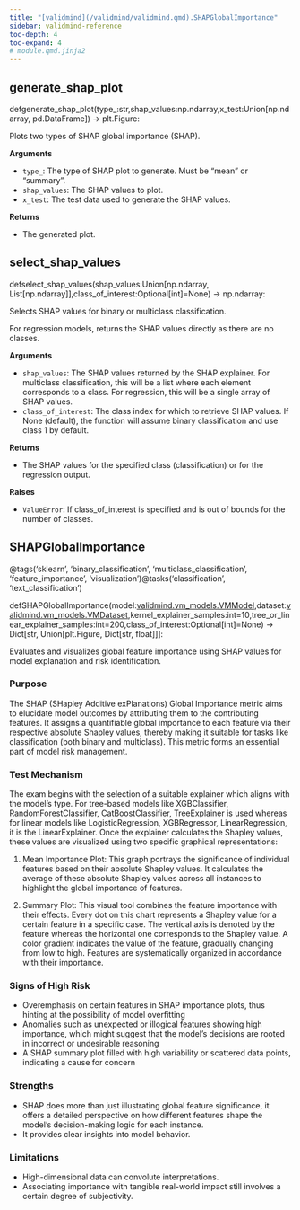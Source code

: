 ```yaml
---
title: "[validmind](/validmind/validmind.qmd).SHAPGlobalImportance"
sidebar: validmind-reference
toc-depth: 4
toc-expand: 4
# module.qmd.jinja2
---
```


<!-- function.qmd.jinja2 -->

## generate_shap_plot<span class="suffix"></span>

<!-- signatures.jinja2 -->

::: {.signature}

<span class="kw">def</span><span class="name">generate_shap_plot</span>(<span class="params"><span class="n">type\_</span><span class="p">:</span><span class="nb">str</span><span class="muted">,</span></span><span class="params"><span class="n">shap_values</span><span class="p">:</span><span class="n">np</span>.<span class="n">ndarray</span><span class="muted">,</span></span><span class="params"><span class="n">x_test</span><span class="p">:</span><span class="n">Union</span><span class="p">\[</span><span class="n">np</span>.<span class="n">ndarray</span><span class="p">, </span><span class="n">pd</span>.<span class="n">DataFrame</span><span class="p">\]</span></span>)<span class="p"> → </span><span class="return-annotation"><span class="n">plt</span>.<span class="n">Figure</span></span>:

:::

<!-- docstring.jinja2 -->

Plots two types of SHAP global importance (SHAP).

**Arguments**

- `type_`: The type of SHAP plot to generate. Must be "mean" or "summary".
- `shap_values`: The SHAP values to plot.
- `x_test`: The test data used to generate the SHAP values.

**Returns**

- The generated plot.

<!-- function.qmd.jinja2 -->

## select_shap_values<span class="suffix"></span>

<!-- signatures.jinja2 -->

::: {.signature}

<span class="kw">def</span><span class="name">select_shap_values</span>(<span class="params"><span class="n">shap_values</span><span class="p">:</span><span class="n">Union</span><span class="p">\[</span><span class="n">np</span>.<span class="n">ndarray</span><span class="p">, </span><span class="n">List</span><span class="p">\[</span><span class="n">np</span>.<span class="n">ndarray</span><span class="p">\]</span><span class="p">\]</span><span class="muted">,</span></span><span class="params"><span class="n">class_of_interest</span><span class="p">:</span><span class="n">Optional</span><span class="p">\[</span><span class="nb">int</span><span class="p">\]</span><span class="o">=</span><span class="kc">None</span></span>)<span class="p"> → </span><span class="return-annotation"><span class="n">np</span>.<span class="n">ndarray</span></span>:

:::

<!-- docstring.jinja2 -->

Selects SHAP values for binary or multiclass classification.

For regression models, returns the SHAP values directly as there are no classes.

**Arguments**

- `shap_values`: The SHAP values returned by the SHAP explainer. For multiclass classification, this will be a list where each element corresponds to a class. For regression, this will be a single array of SHAP values.
- `class_of_interest`: The class index for which to retrieve SHAP values. If None (default), the function will assume binary classification and use class 1 by default.

**Returns**

- The SHAP values for the specified class (classification) or for the regression output.

**Raises**

- `ValueError`: If class_of_interest is specified and is out of bounds for the number of classes.

<!-- function.qmd.jinja2 -->

## SHAPGlobalImportance<span class="suffix"></span>

<!-- signatures.jinja2 -->

::: {.signature}

<span class="decorators"><span class="decorator">@<span class="n">tags(<span class="s">'sklearn'</span>, <span class="s">'binary_classification'</span>, <span class="s">'multiclass_classification'</span>, <span class="s">'feature_importance'</span>, <span class="s">'visualization'</span>)</span></span><span class="decorator">@<span class="n">tasks(<span class="s">'classification'</span>, <span class="s">'text_classification'</span>)</span></span></span>

<span class="kw">def</span><span class="name">SHAPGlobalImportance</span>(<span class="params"><span class="n">model</span><span class="p">:</span><a href="/validmind/validmind/vm_models.html#vmmodel">validmind.vm_models.VMModel</a><span class="muted">,</span></span><span class="params"><span class="n">dataset</span><span class="p">:</span><a href="/validmind/validmind/vm_models.html#vmdataset">validmind.vm_models.VMDataset</a><span class="muted">,</span></span><span class="params"><span class="n">kernel_explainer_samples</span><span class="p">:</span><span class="nb">int</span><span class="o">=</span><span class="kc">10</span><span class="muted">,</span></span><span class="params"><span class="n">tree_or_linear_explainer_samples</span><span class="p">:</span><span class="nb">int</span><span class="o">=</span><span class="kc">200</span><span class="muted">,</span></span><span class="params"><span class="n">class_of_interest</span><span class="p">:</span><span class="n">Optional</span><span class="p">\[</span><span class="nb">int</span><span class="p">\]</span><span class="o">=</span><span class="kc">None</span></span>)<span class="p"> → </span><span class="return-annotation"><span class="n">Dict</span><span class="p">\[</span><span class="nb">str</span><span class="p">, </span><span class="n">Union</span><span class="p">\[</span><span class="n">plt</span>.<span class="n">Figure</span><span class="p">, </span><span class="n">Dict</span><span class="p">\[</span><span class="nb">str</span><span class="p">, </span><span class="nb">float</span><span class="p">\]</span><span class="p">\]</span><span class="p">\]</span></span>:

:::

<!-- docstring.jinja2 -->

Evaluates and visualizes global feature importance using SHAP values for model explanation and risk identification.

### Purpose

The SHAP (SHapley Additive exPlanations) Global Importance metric aims to elucidate model outcomes by attributing them to the contributing features. It assigns a quantifiable global importance to each feature via their respective absolute Shapley values, thereby making it suitable for tasks like classification (both binary and multiclass). This metric forms an essential part of model risk management.

### Test Mechanism

The exam begins with the selection of a suitable explainer which aligns with the model's type. For tree-based models like XGBClassifier, RandomForestClassifier, CatBoostClassifier, TreeExplainer is used whereas for linear models like LogisticRegression, XGBRegressor, LinearRegression, it is the LinearExplainer. Once the explainer calculates the Shapley values, these values are visualized using two specific graphical representations:

1. Mean Importance Plot: This graph portrays the significance of individual features based on their absolute Shapley values. It calculates the average of these absolute Shapley values across all instances to highlight the global importance of features.

1. Summary Plot: This visual tool combines the feature importance with their effects. Every dot on this chart represents a Shapley value for a certain feature in a specific case. The vertical axis is denoted by the feature whereas the horizontal one corresponds to the Shapley value. A color gradient indicates the value of the feature, gradually changing from low to high. Features are systematically organized in accordance with their importance.

### Signs of High Risk

- Overemphasis on certain features in SHAP importance plots, thus hinting at the possibility of model overfitting
- Anomalies such as unexpected or illogical features showing high importance, which might suggest that the model's decisions are rooted in incorrect or undesirable reasoning
- A SHAP summary plot filled with high variability or scattered data points, indicating a cause for concern

### Strengths

- SHAP does more than just illustrating global feature significance, it offers a detailed perspective on how different features shape the model's decision-making logic for each instance.
- It provides clear insights into model behavior.

### Limitations

- High-dimensional data can convolute interpretations.
- Associating importance with tangible real-world impact still involves a certain degree of subjectivity.
